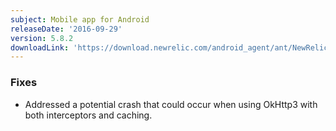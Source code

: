 ```yaml
---
subject: Mobile app for Android
releaseDate: '2016-09-29'
version: 5.8.2
downloadLink: 'https://download.newrelic.com/android_agent/ant/NewRelic_Android_Agent_5.8.2.zip'
---
```


### Fixes

* Addressed a potential crash that could occur when using OkHttp3 with both interceptors and caching.
